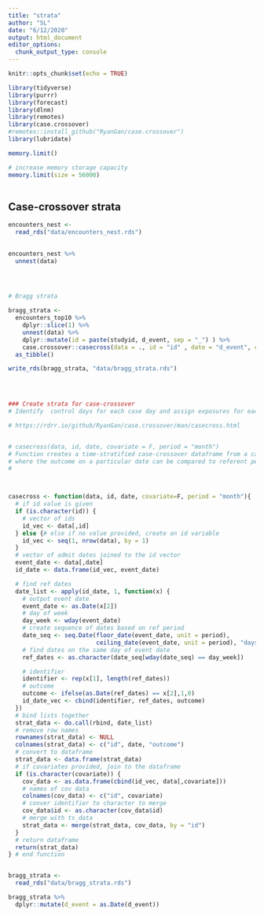 ```yaml
---
title: "strata"
author: "SL"
date: "6/12/2020"
output: html_document
editor_options: 
  chunk_output_type: console
---
```


```r
knitr::opts_chunk$set(echo = TRUE)

library(tidyverse)
library(purrr)
library(forecast)
library(dlnm)
library(remotes)
library(case.crossover)
#remotes::install_github("RyanGan/case.crossover")
library(lubridate)

memory.limit()

# increase memory storage capacity
memory.limit(size = 56000)
   
```


## Case-crossover strata

```r

encounters_nest <-
  read_rds("data/encounters_nest.rds") 
    

encounters_nest %>% 
  unnest(data)
    



# Bragg strata

bragg_strata <-
  encounters_top10 %>% 
    dplyr::slice(1) %>% 
    unnest(data) %>%
    dplyr::mutate(id = paste(studyid, d_event, sep = "_") ) %>% 
    case.crossover::casecross(data = ., id = "id" , date = "d_event", covariate = F, period = "month") %>% 
  as_tibble() 

write_rds(bragg_strata, "data/bragg_strata.rds")


  

```


```r

### Create strata for case-crossover
# Identify  control days for each case day and assign exposures for each day  

# https://rdrr.io/github/RyanGan/case.crossover/man/casecross.html


# casecross(data, id, date, covariate = F, period = "month")
# Function creates a time-stratified case-crossover dataframe from a case-only dataframe 
# where the outcome on a particular date can be compared to referent periods on the same day of the week.
# 



casecross <- function(data, id, date, covariate=F, period = "month"){
  # if id value is given
  if (is.character(id)) {
    # vector of ids
    id_vec <- data[,id]
  } else {# else if no value provided, create an id variable
    id_vec <- seq(1, nrow(data), by = 1)
  }
  # vector of admit dates joined to the id vector
  event_date <- data[,date]
  id_date <- data.frame(id_vec, event_date)

  # find ref dates
  date_list <- apply(id_date, 1, function(x) {
    # output event date
    event_date <- as.Date(x[2])
    # day of week
    day_week <- wday(event_date)
    # create sequence of dates based on ref period
    date_seq <- seq.Date(floor_date(event_date, unit = period),
                         ceiling_date(event_date, unit = period), "days")
    # find dates on the same day of event date
    ref_dates <- as.character(date_seq[wday(date_seq) == day_week])

    # identifier
    identifier <- rep(x[1], length(ref_dates))
    # outcome
    outcome <- ifelse(as.Date(ref_dates) == x[2],1,0)
    id_date_vec <- cbind(identifier, ref_dates, outcome)
  })
  # bind lists together
  strat_data <- do.call(rbind, date_list)
  # remove row names
  rownames(strat_data) <- NULL
  colnames(strat_data) <- c("id", date, "outcome")
  # convert to dataframe
  strat_data <- data.frame(strat_data)
  # if covariates provided, join to the dataframe
  if (is.character(covariate)) {
    cov_data <- as.data.frame(cbind(id_vec, data[,covariate]))
    # names of cov data
    colnames(cov_data) <- c("id", covariate)
    # conver identifier to character to merge
    cov_data$id <- as.character(cov_data$id)
    # merge with ts_data
    strat_data <- merge(strat_data, cov_data, by = "id")
  }
  # return dataframe
  return(strat_data)
} # end function

```


```r

```






```r
bragg_strata <- 
  read_rds("data/bragg_strata.rds")

bragg_strata %>%
  dplyr::mutate(d_event = as.Date(d_event)) 
```

